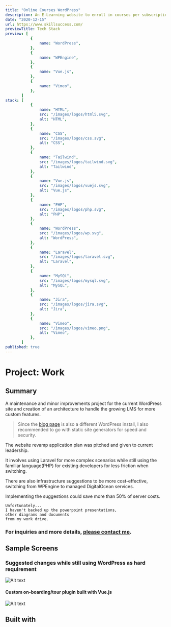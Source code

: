 ```yaml
---
title: "Online Courses WordPress"
description: An E-Learning website to enroll in courses per subscription like PluralSight.
date: "2020-12-15"
url: https://www.skillsuccess.com/
previewTitle: Tech Stack
preview: [
           {
               name: "WordPress",
           },
           {
               name: "WPEngine",
           },
           {
               name: "Vue.js",
           },
           {
               name: "Vimeo",
           },
       ]
stack: [
           {
               name: "HTML",
               src: "/images/logos/html5.svg",
               alt: "HTML",
           },
           {
               name: "CSS",
               src: "/images/logos/css.svg",
               alt: "CSS",
           },
           {
               name: "Tailwind",
               src: "/images/logos/tailwind.svg",
               alt: "Tailwind",
           },
           {
               name: "Vue.js",
               src: "/images/logos/vuejs.svg",
               alt: "Vue.js",
           },
           {
               name: "PHP",
               src: "/images/logos/php.svg",
               alt: "PHP",
           },
           {
               name: "WordPress",
               src: "/images/logos/wp.svg",
               alt: "WordPress",
           },
           {
               name: "Laravel",
               src: "/images/logos/laravel.svg",
               alt: "Laravel",
           },
           {
               name: "MySQL",
               src: "/images/logos/mysql.svg",
               alt: "MySQL",
           },
           {
               name: "Jira",
               src: "/images/logos/jira.svg",
               alt: "Jira",
           },
           {
               name: "Vimeo",
               src: "/images/logos/vimeo.png",
               alt: "Vimeo",
           },
       ]
published: true
---
```


# Project: Work

## Summary

A maintenance and minor improvements project for the current WordPress site and creation of an architecture to handle the growing LMS for more custom features.

> Since the [blog page](https://blog.skillsuccess.com/) is also a different WordPress install, I also recommended to go with static site generators for speed and security.

The website revamp application plan was pitched and given to current leadership.

It involves using Laravel for more complex scenarios while still using the familiar language(PHP) for existing developers for less friction when switching.

There are also infrastructure suggestions to be more cost-effective, switching from WPEngine to managed DigitalOcean services.

Implementing the suggestions could save more than 50% of server costs.


```
Unfortunately...
I haven't backed up the powerpoint presentations,
other diagrams and documents
from my work drive.
```

### For inquiries and more details, [please contact me](https://projects.jcos.io/contact).


## Sample Screens

### Suggested changes while still using WordPress as hard requirement

![Alt text](https://res.cloudinary.com/langitlupakintoncloud/image/upload/v1712141730/projects.jcos.io/c8lcdiwbx6w2kdmholwl.png "Roots stack")

#### Custom on-boarding/tour plugin built with Vue.js

![Alt text](https://res.cloudinary.com/langitlupakintoncloud/image/upload/v1712141993/projects.jcos.io/s3ahe2yb96wgiuajsgxo.png "Custom on-boarding plugin built with Vue.js")


## Built with

